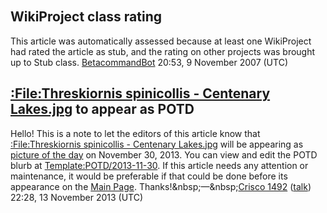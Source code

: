 <article id="10976245" title=Talk:Straw-necked ibis>
	<talkpage id="10976245" title="Talk:Straw-necked ibis">
{{WikiProjectBannerShell|1=
{{WikiProject Birds|class=Start |importance=Low}}
{{WikiProject Indonesia|class=start |auto=yes |importance=low}}
{{WikiProject Australia|class=Stub |importance=}}
}}

== WikiProject class rating==
This article was automatically assessed because at least one WikiProject had rated the article as stub, and the rating on other projects was brought up to Stub class. [[User:BetacommandBot|BetacommandBot]] 20:53, 9 November 2007 (UTC)

== [[:File:Threskiornis spinicollis - Centenary Lakes.jpg]] to appear as POTD ==

Hello! This is a note to let the editors of this article know that [[:File:Threskiornis spinicollis - Centenary Lakes.jpg]] will be appearing as [[Wikipedia:picture of the day|picture of the day]] on November 30, 2013. You can view and edit the POTD blurb at [[Template:POTD/2013-11-30]]. If this article needs any attention or maintenance, it would be preferable if that could be done before its appearance on the [[Main Page]]. Thanks!&amp;nbsp;—&amp;nbsp;[[User:Crisco 1492|Crisco 1492]] ([[User talk:Crisco 1492|talk]]) 22:28, 13 November 2013 (UTC)
{{POTD/2013-11-30}}
	</talkpage>
</article>